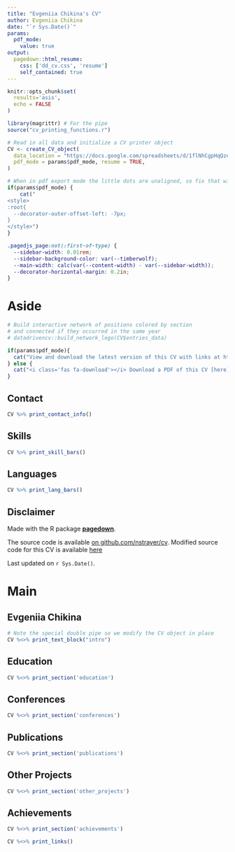 ```yaml
---
title: "Evgeniia Chikina's CV"
author: Evgeniia Chikina
date: "`r Sys.Date()`"
params:
  pdf_mode:
    value: true
output:
  pagedown::html_resume:
    css: ['dd_cv.css', 'resume']
    self_contained: true
---
```


```r
knitr::opts_chunk$set(
  results='asis', 
  echo = FALSE
)

library(magrittr) # For the pipe
source("cv_printing_functions.r")

# Read in all data and initialize a CV printer object
CV <- create_CV_object(
  data_location = "https://docs.google.com/spreadsheets/d/1flNhCgpHqQze6IjGkt9S8eMzBJz6zA9NqgLFDmE_ug4/edit?usp=sharing",  
  pdf_mode = params$pdf_mode, resume = TRUE,
)

```


```r
# When in pdf export mode the little dots are unaligned, so fix that with some conditional CSS.
if(params$pdf_mode) {
    cat("
<style>
:root{
  --decorator-outer-offset-left: -7px;
}
</style>")
}
```

<!-- taken from https://github.com/nstrayer/cv/issues/24 -->
```css
.pagedjs_page:not(:first-of-type) {
  --sidebar-width: 0.01rem;
  --sidebar-background-color: var(--timberwolf);
  --main-width: calc(var(--content-width) - var(--sidebar-width));
  --decorator-horizontal-margin: 0.2in;
}
```


Aside
================================================================================

```r
# Build interactive network of positions colored by section
# and connected if they occurred in the same year
# datadrivencv::build_network_logo(CV$entries_data)
```

```r
if(params$pdf_mode){
  cat("View and download the latest version of this CV with links at https://github.com/JaneChik/cv or [here](https://drive.google.com/drive/folders/11J6q1Qji4Ab4Z6LnwtBZl5XUZ-p3zPMS?usp=sharing)")
} else {
  cat("<i class='fas fa-download'></i> Download a PDF of this CV [here](https://github.com/JaneChik/cv) or [here](https://drive.google.com/drive/folders/11J6q1Qji4Ab4Z6LnwtBZl5XUZ-p3zPMS?usp=sharing)")
}
```

Contact {#contact}
--------------------------------------------------------------------------------

```r
CV %>% print_contact_info()
```



Skills {#skills}
--------------------------------------------------------------------------------

```r
CV %>% print_skill_bars()
```



Languages {#languages}
--------------------------------------------------------------------------------

```r
CV %>% print_lang_bars()
```



Disclaimer {#disclaimer}
--------------------------------------------------------------------------------

Made with the R package [**pagedown**](https://github.com/rstudio/pagedown). 

The source code is available [on github.com/nstrayer/cv](https://github.com/nstrayer/datadrivencv).
Modified source code for this CV is available [here](https://github.com/JaneChik/cv)

Last updated on `r Sys.Date()`.



Main
================================================================================

Evgeniia Chikina {#title}
--------------------------------------------------------------------------------

```r
# Note the special double pipe so we modify the CV object in place
CV %<>% print_text_block("intro") 
```



Education {data-icon=graduation-cap data-concise=true}
--------------------------------------------------------------------------------

```r
CV %<>% print_section('education')
```


Conferences {data-icon=comment-dots data-concise=true}
--------------------------------------------------------------------------------

```r
CV %<>% print_section('conferences')
```


Publications {data-icon=book data-concise=true}
--------------------------------------------------------------------------------

```r
CV %<>% print_section('publications')
```




Other Projects {data-icon=handshake}
--------------------------------------------------------------------------------

```r
CV %<>% print_section('other_projects')
```



Achievements {data-icon=award}
--------------------------------------------------------------------------------

```r
CV %<>% print_section('achievements')
```



```r
CV %<>% print_links()
```

